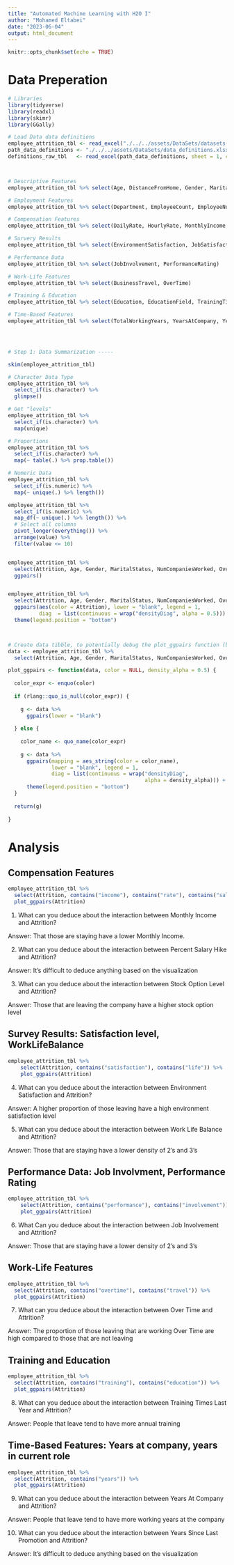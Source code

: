```yaml
---
title: "Automated Machine Learning with H2O I"
author: "Mohamed Eltabei"
date: "2023-06-04"
output: html_document
---
```


```r
knitr::opts_chunk$set(echo = TRUE)
```

# Data Preperation

```r
# Libraries 
library(tidyverse)
library(readxl)
library(skimr)
library(GGally)

# Load Data data definitions
employee_attrition_tbl <- read_excel("./../../assets/DataSets/datasets-1067-1925-WA_Fn-UseC_-HR-Employee-Attrition.xlsx")
path_data_definitions <- "./../../assets/DataSets/data_definitions.xlsx"
definitions_raw_tbl   <- read_excel(path_data_definitions, sheet = 1, col_names = FALSE)



# Descriptive Features
employee_attrition_tbl %>% select(Age, DistanceFromHome, Gender, MaritalStatus, NumCompaniesWorked, Over18)

# Employment Features
employee_attrition_tbl %>% select(Department, EmployeeCount, EmployeeNumber, JobInvolvement, JobLevel, JobRole, JobSatisfaction)

# Compensation Features
employee_attrition_tbl %>% select(DailyRate, HourlyRate, MonthlyIncome, MonthlyRate, PercentSalaryHike, StockOptionLevel)

# Survery Results
employee_attrition_tbl %>% select(EnvironmentSatisfaction, JobSatisfaction, RelationshipSatisfaction, WorkLifeBalance)

# Performance Data
employee_attrition_tbl %>% select(JobInvolvement, PerformanceRating)

# Work-Life Features
employee_attrition_tbl %>% select(BusinessTravel, OverTime)

# Training & Education
employee_attrition_tbl %>% select(Education, EducationField, TrainingTimesLastYear)

# Time-Based Features
employee_attrition_tbl %>% select(TotalWorkingYears, YearsAtCompany, YearsInCurrentRole, YearsSinceLastPromotion, YearsWithCurrManager)




# Step 1: Data Summarization -----

skim(employee_attrition_tbl)

# Character Data Type
employee_attrition_tbl %>%
  select_if(is.character) %>%
  glimpse()

# Get "levels"
employee_attrition_tbl %>%
  select_if(is.character) %>%
  map(unique)

# Proportions    
employee_attrition_tbl %>%
  select_if(is.character) %>%
  map(~ table(.) %>% prop.table())

# Numeric Data
employee_attrition_tbl %>%
  select_if(is.numeric) %>%
  map(~ unique(.) %>% length())

employee_attrition_tbl %>%
  select_if(is.numeric) %>%
  map_df(~ unique(.) %>% length()) %>%
  # Select all columns
  pivot_longer(everything()) %>%
  arrange(value) %>%
  filter(value <= 10)


employee_attrition_tbl %>%
  select(Attrition, Age, Gender, MaritalStatus, NumCompaniesWorked, Over18, DistanceFromHome) %>%
  ggpairs() 


employee_attrition_tbl %>%
  select(Attrition, Age, Gender, MaritalStatus, NumCompaniesWorked, Over18, DistanceFromHome) %>%
  ggpairs(aes(color = Attrition), lower = "blank", legend = 1,
          diag  = list(continuous = wrap("densityDiag", alpha = 0.5))) +
  theme(legend.position = "bottom")



# Create data tibble, to potentially debug the plot_ggpairs function (because it has a data argument)
data <- employee_attrition_tbl %>%
  select(Attrition, Age, Gender, MaritalStatus, NumCompaniesWorked, Over18, DistanceFromHome)

plot_ggpairs <- function(data, color = NULL, density_alpha = 0.5) {
  
  color_expr <- enquo(color)
  
  if (rlang::quo_is_null(color_expr)) {
    
    g <- data %>%
      ggpairs(lower = "blank") 
    
  } else {
    
    color_name <- quo_name(color_expr)
    
    g <- data %>%
      ggpairs(mapping = aes_string(color = color_name), 
              lower = "blank", legend = 1,
              diag = list(continuous = wrap("densityDiag", 
                                            alpha = density_alpha))) +
      theme(legend.position = "bottom")
  }
  
  return(g)
  
}
```
# Analysis

## Compensation Features

```r
employee_attrition_tbl %>%
  select(Attrition, contains("income"), contains("rate"), contains("salary"), contains("stock")) %>%
  plot_ggpairs(Attrition)

```
1. What can you deduce about the interaction between Monthly Income and Attrition?

Answer: That those are staying have a lower Monthly Income.

2. What can you deduce about the interaction between Percent Salary Hike and Attrition?

Answer: It's difficult to deduce anything based on the visualization

3. What can you deduce about the interaction between Stock Option Level and Attrition?

Answer: Those that are leaving the company have a higher stock option level

## Survey Results: Satisfaction level, WorkLifeBalance 


```r

employee_attrition_tbl %>%
    select(Attrition, contains("satisfaction"), contains("life")) %>%
    plot_ggpairs(Attrition)

```

4. What can you deduce about the interaction between Environment Satisfaction and Attrition?

Answer: A higher proportion of those leaving have a high environment satisfaction level

5. What can you deduce about the interaction between Work Life Balance and Attrition?

Answer: Those that are staying have a lower density of 2's and 3's

## Performance Data: Job Involvment, Performance Rating

```r
employee_attrition_tbl %>%
    select(Attrition, contains("performance"), contains("involvement")) %>%
    plot_ggpairs(Attrition)
```

6. What Can you deduce about the interaction between Job Involvement and Attrition?

Answer: Those that are staying have a lower density of 2's and 3's

## Work-Life Features

```r
employee_attrition_tbl %>%
  select(Attrition, contains("overtime"), contains("travel")) %>%
  plot_ggpairs(Attrition)

```

7. What can you deduce about the interaction between Over Time and Attrition?

Answer: The proportion of those leaving that are working Over Time are high compared to those that are not leaving

## Training and Education

```r

employee_attrition_tbl %>%
  select(Attrition, contains("training"), contains("education")) %>%
  plot_ggpairs(Attrition)

```
8. What can you deduce about the interaction between Training Times Last Year and Attrition?

Answer: People that leave tend to have more annual training

## Time-Based Features: Years at company, years in current role

```r

employee_attrition_tbl %>%
  select(Attrition, contains("years")) %>%
  plot_ggpairs(Attrition)

```

9. What can you deduce about the interaction between Years At Company and Attrition?

Answer: People that leave tend to have more working years at the company

10. What can you deduce about the interaction between Years Since Last Promotion and Attrition?

Answer: It's difficult to deduce anything based on the visualization
